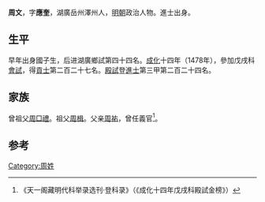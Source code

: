 {{Otheruses|other=名为周文的其他人物|周文}}

'''周文'''，字'''應奎'''，湖廣岳州澤州人，[[明朝|明朝]]政治人物。進士出身。

== 生平 ==
早年出身國子生，后进湖廣鄉試第四十四名。[[成化|成化]]十四年（1478年），參加戊戌科[[會試|會試]]，得[[貢士|貢士]]第二百二十七名。[[殿試|殿試]]登[[進士|進士]]第三甲第二百二十四名。

== 家族 ==
曾祖父[[周□禮|周□禮]]。祖父[[周楫|周楫]]。父亲[[周祐|周祐]]，曾任義官<ref>《天一阁藏明代科举录选刊·登科录》（《成化十四年戊戌科殿試金榜》）</ref>。

==参考==
{{reflist}}

{{成化十四年戊戌科殿試金榜}}

{{Authority control}}

{{DEFAULTSORT:}}
[[Category:周姓|Category:周姓]]


{{明朝人物小作品}}
